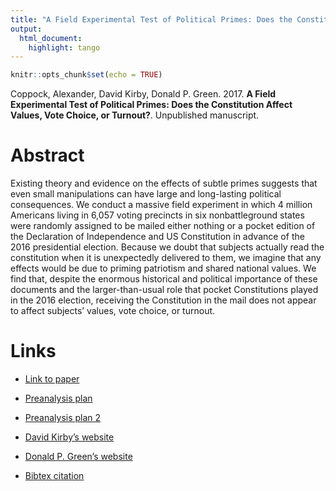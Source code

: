 ```yaml
---
title: "A Field Experimental Test of Political Primes: Does the Constitution Affect Values, Vote Choice, or Turnout?"
output:
  html_document:
    highlight: tango
---
```


```r
knitr::opts_chunk$set(echo = TRUE)
```

Coppock, Alexander, David Kirby, Donald P. Green. 2017. <b>A Field Experimental Test of Political Primes: Does the Constitution Affect Values, Vote Choice, or Turnout?</b>. Unpublished manuscript.

# Abstract
Existing theory and evidence on the effects of subtle primes suggests that even small manipulations can have large and long-lasting political consequences. We conduct a massive field experiment in which 4 million Americans living in 6,057 voting precincts in six nonbattleground states were randomly assigned to be mailed either nothing or a pocket edition of the Declaration of Independence and US Constitution in advance of the 2016 presidential election. Because we doubt that subjects actually read the constitution when it is unexpectedly delivered to them, we imagine that any effects would be due to priming patriotism and shared national values. We find that, despite the enormous historical and political importance of these documents and the larger-than-usual role that pocket Constitutions played in the 2016 election, receiving the Constitution in the mail does not appear to affect subjects' values, vote choice, or turnout.

# Links
 - <a href='coppock_kirby_green_2017.pdf' target='_blank'>Link to paper</a>
 - <a href='https://osf.io/5ab4y'target='_blank'>Preanalysis plan</a>
 - <a href='https://osf.io/aqk5u'target='_blank'>Preanalysis plan 2</a>

 - <a href= 'https://www.cato.org/people/david-kirby' target='_blank'>David Kirby's website</a>
 - <a href= 'http://www.donaldgreen.com/' target='_blank'>Donald P. Green's website</a>
 - <a href='coppock_kirby_green_2017.txt'target='_blank'>Bibtex citation</a>


